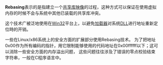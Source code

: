 {{NoteTA|G1=IT}}
'''Rebasing'''表示的是指建立一个[[共享库|共享库]][[映像|映像]]的过程，这种方式可以保证在使用虚拟内存的时候不会与系统中其他已装载的共享库冲突。

这个技术广被泛地使用在[[Win32|Win32]]平台上，以避免[[加载器|加载器]]对系统[[动态链接库|DLL]]进行地址重新定位時的开销。

一些在Linux/x86系统上的安全方面的扩展部分使用Rebasing技术。 为了把地址0x00作为所有编码的指针，用它限制能够使用的代码地址在0x00ffffff以下；这可以消除一些安全方面的内存溢出问题， 这些问题往往涉及了错误的零点校验结束字符串，一般在C程序语言中。

{{软件小作品}}
